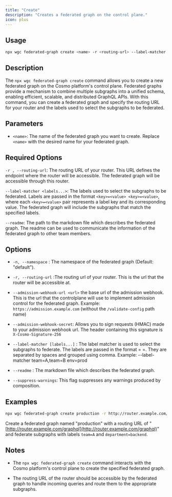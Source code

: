 ```yaml
---
title: "Create"
description: "Creates a federated graph on the control plane."
icon: plus
---
```


## Usage

```bash
npx wgc federated-graph create <name> -r <routing-url> --label-matcher <labels...>
```

## Description

The `npx wgc federated-graph create` command allows you to create a new federated graph on the Cosmo platform's control plane. Federated graphs provide a mechanism to combine multiple subgraphs into a unified schema, enabling efficient, scalable, and distributed GraphQL APIs. With this command, you can create a federated graph and specify the routing URL for your router and the labels used to select the subgraphs to be federated.

## Parameters

- `<name>`: The name of the federated graph you want to create. Replace `<name>` with the desired name for your federated graph.

## Required Options

`-r , --routing-url`: The routing URL of your router. This URL defines the endpoint where the router will be accessible. The federated graph will be accessible through this router.

`--label-matcher <labels...>`: The labels used to select the subgraphs to be federated. Labels are passed in the format `<key>=<value> <key>=<value>`, where each `<key>=<value>` pair represents a label key and its corresponding value. The federated graph will include the subgraphs that match the specified labels.

`--readme`: The path to the markdown file which describes the federated graph. The readme can be used to communicate the information of the federated graph to other team members.

## Options

- `-n, --namespace` : The namespace of the federated graph (Default: "default").

- `-r, --routing-url` :The routing url of your router. This is the url that the router will be accessible at.

- `--admission-webhook-url <url>` the base url of the admission webhook. This is the url that the controlplane will use to implement admission control for the federated graph. Example: `https://admission.example.com` (without the `/validate-config` path name)

- `--admission-webhook-secret`: Allows you to sign requests (HMAC) made to your admission webhook url. The header containing this signature is `X-Cosmo-Signature-256`

- `--label-matcher [labels...]` : The label matcher is used to select the subgraphs to federate. The labels are passed in the format = =. They are separated by spaces and grouped using comma. Example: --label-matcher team=A,team=B env=prod

- `--readme` : The markdown file which describes the federated graph.

- `--suppress-warnings`: This flag suppresses any warnings produced by composition.

## Examples

```bash
npx wgc federated-graph create production -r http://router.example.com/graphql --label-matcher team=A department=backend
```

Create a federated graph named "production" with a routing URL of "[http://router.example.com/graphql](http://router.example.com/graphql)" and federate subgraphs with labels `team=A` and `department=backend`.

## Notes

- The `npx wgc federated-graph create` command interacts with the Cosmo platform's control plane to create the specified federated graph.

- The routing URL of the router should be accessible by the federated graph to handle incoming queries and route them to the appropriate subgraphs.
